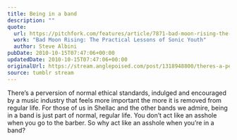 ```yaml
---
title: Being in a band
description: ""
quote:
  url: https://pitchfork.com/features/article/7871-bad-moon-rising-the-practical-lessons-of-sonic-youth/
  work: "Bad Moon Rising: The Practical Lessons of Sonic Youth"
  author: Steve Albini
pubDate: 2010-10-15T07:47:06+00:00
updatedDate: 2010-10-15T07:47:06+00:00
originalUrl: https://stream.anglepoised.com/post/1318948800/theres-a-perversion-of-normal-ethical-standards
source: tumblr stream
---
```


There&rsquo;s a perversion of normal ethical standards, indulged and encouraged by a music industry that feels more important the more it is removed from regular life. For those of us in Shellac and the other bands we admire, being in a band is just part of normal, regular life. You don&rsquo;t act like an asshole when you go to the barber. So why act like an asshole when you&rsquo;re in a band?

